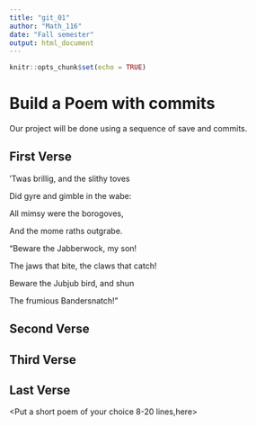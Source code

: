 ---
title: "git_01"
author: "Math_116"
date: "Fall semester"
output: html_document
---

```{r setup, include=FALSE}
knitr::opts_chunk$set(echo = TRUE)
```
# Build a Poem with commits
Our project will be done using a sequence of save and commits.

## First Verse 
<Put the first two verses of Jabberwocky by Lewis Carrol in this section>
’Twas brillig, and the slithy toves 

Did gyre and gimble in the wabe: 

All mimsy were the borogoves, 

And the mome raths outgrabe.

“Beware the Jabberwock, my son! 

The jaws that bite, the claws that catch! 

Beware the Jubjub bird, and shun 

The frumious Bandersnatch!” 

## Second Verse
<Put the first two verses of The Road Not Taken by Robert Frost here>

## Third Verse
<Put the first two verses of The Walrus and the Carpenter here>

## Last Verse
<Put a short poem of your choice 8-20 lines,here>
